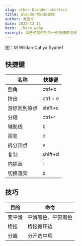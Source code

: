 ```yaml
---
slug: other-blender-shortcut
title: Blender常用快捷键
author: 袁官东
date: 2022-12-11
hero: ./hero.webp
excerpt: 自己经常用到的一些快捷键记录
---
```


<div className={"img-desc"}>图：M Wildan Cahya Syarief</div>


## 快捷键

| 名称         | 快捷键   |
| ------------ | -------- |
| 倒角         | ctrl+b   |
| 挤出         | ctrl + e |
| 游标回到原点 | shift+c  |
| 分段         | ctrl+r   |
| 辅助线       | b        |
| 画笔         | d        |
| 拆分顶点     | v        |
| 复制         | shift+d  |
| 内插面       | i        |
| 切换渲染     | z        |

## 技巧

| 目的   | 命令               |
| ------ | ------------------ |
| 变平滑 | 平滑着色、平直着色 |
| 桥接   | 桥接循环边         |
| 分离   | 分开选中项         |
